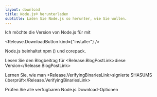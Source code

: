 ```yaml
---
layout: download
title: Node.js® herunterladen
subtitle: Laden Sie Node.js so herunter, wie Sie wollen.
---
```


<section>
  Ich möchte die <Release.VersionDropdown /> Version von Node.js für <Release.OperatingSystemDropdown exclude={["LINUX"]} /> mit <Release.BitnessDropdown />

  <Release.DownloadButton kind={"installer"} />
</section>

<section>
  Node.js beinhaltet <LinkWithArrow href="https://npmjs.com">npm</LinkWithArrow> (<Release.NpmVersion />) und corepack.

Lesen Sie den Blogbeitrag für <Release.BlogPostLink>diese Version</Release.BlogPostLink>

Lernen Sie, wie man <Release.VerifyingBinariesLink>signierte SHASUMS überprüft</Release.VerifyingBinariesLink>

Prüfen Sie alle verfügbaren Node.js <LinkWithArrow href="https://nodejs.org/dist/">Download-Optionen</LinkWithArrow>

</section>
